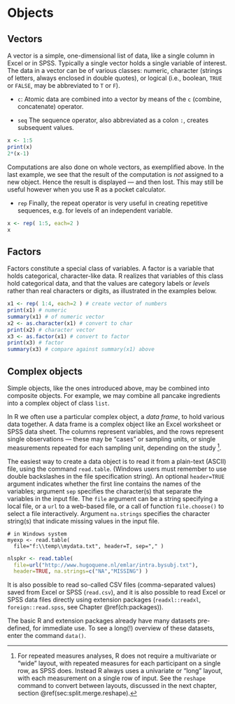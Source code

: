 # Objects {#ch:objects}

## Vectors {#sec:vectors}

A vector is a simple, one-dimensional list of data, like a single column
in Excel or in SPSS. Typically a single vector holds a single variable
of interest. The data in a vector can be of various classes: numeric,
character (strings of letters, always enclosed in double quotes), or
logical (i.e., boolean, `TRUE` or
`FALSE`, may be abbreviated to
`T` or `F`).

-   `c`: Atomic data are combined into a vector by means of the
    `c` (combine, concatenate) operator.

-   `seq` The sequence operator, also abbreviated as a colon
    `:`, creates subsequent values.
```r
x <- 1:5
print(x)
2*(x-1)
```

Computations are also done on whole vectors, as exemplified above.
In the last example, we see that the result of the computation is
*not* assigned to a new object. Hence the result is displayed ---
and then lost. This may still be useful however when you use
R  as a pocket calculator.

-   `rep` Finally, the repeat operator is very useful in creating repetitive
    sequences, e.g. for levels of an independent variable.
```r
x <- rep( 1:5, each=2 )
x
```

## Factors {#sec:factors}

Factors constitute a special class of variables. A factor is a variable
that holds categorical, character-like data. R  realizes
that variables of this class hold categorical data, and that the values
are category labels or *levels* rather than real characters or digits,
as illustrated in the examples below.
```r
x1 <- rep( 1:4, each=2 ) # create vector of numbers
print(x1) # numeric
summary(x1) # of numeric vector
x2 <- as.character(x1) # convert to char
print(x2) # character vector
x3 <- as.factor(x1) # convert to factor
print(x3) # factor
summary(x3) # compare against summary(x1) above 
```

## Complex objects {#sec:complex.objects}

Simple objects, like the ones introduced above, may be combined into
composite objects. For example, we may combine all pancake ingredients
into a complex object of class `list`.

In R we often use a particular complex object, a *data
frame*, to hold various data together. A data frame is a complex object
like an Excel worksheet or SPSS data sheet. The columns represent
variables, and the rows represent single observations --- these may be
"cases" or sampling units, or single measurements repeated for each
sampling unit, depending on the study 
^[For repeated measures analyses, R does not require a multivariate or "wide" layout, with repeated measures for each participant on a single row, as SPSS does. Instead R always uses a univariate or "long" layout, with each measurement on a single row of input. See the `reshape` command to convert between layouts, discussed in the next chapter, section \@ref(sec:split.merge.reshape).].

The easiest way to create a data object is to read it from a plain-text
(ASCII) file, using the command `read.table`.
(Windows users must remember to use double backslashes in the file
specification string). An optional `header=TRUE`
argument indicates whether the first line contains the names of the
variables; argument `sep` specifies the
character(s) that separate the variables in the input file. The
`file` argument can be a string specifying a
local file, or a `url` to a web-based file, or a
call of function `file.choose()` to select a file
interactively. Argument `na.strings` specifies
the character string(s) that indicate missing values in the input file.
```text
# in Windows system
myexp <- read.table(
  file="f:\\temp\\mydata.txt", header=T, sep="," )
```

```r
nlspkr <- read.table(
  file=url("http://www.hugoquene.nl/emlar/intra.bysubj.txt"),
  header=TRUE, na.strings=c("NA","MISSING") )
```

It is also possible to read so-called CSV files (comma-separated values) saved from Excel or SPSS (`read.csv`), and it is also possible to read Excel or SPSS data files directly using extension packages (`readxl::readxl`, `foreign::read.spss`, see Chapter \@ref(ch:packages)).

The basic R  and extension packages already have many
datasets pre-defined, for immediate use. 
To see a long(!) overview of these datasets, enter the command `data()`.
